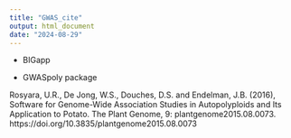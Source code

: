```yaml
---
title: "GWAS_cite"
output: html_document
date: "2024-08-29"
---
```


* BIGapp


* GWASpoly package

Rosyara, U.R., De Jong, W.S., Douches, D.S. and Endelman, J.B. (2016), Software for Genome-Wide Association Studies in Autopolyploids and Its Application to Potato. The Plant Genome, 9: plantgenome2015.08.0073. https://doi.org/10.3835/plantgenome2015.08.0073
